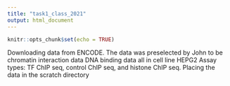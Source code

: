 ```yaml
---
title: "task1_class_2021"
output: html_document
---
```


```r
knitr::opts_chunk$set(echo = TRUE)
```


Downloading data from ENCODE. The data was preselected by John to be 
chromatin interaction data
DNA binding data
all in cell line HEPG2
Assay types: TF ChIP seq, control ChIP seq, and histone ChIP seq. 
Placing the data in the scratch directory 